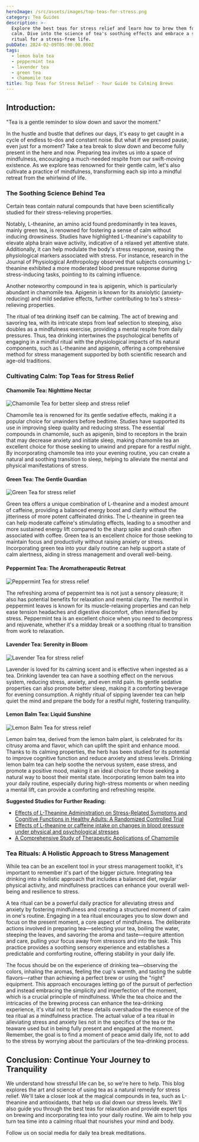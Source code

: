 ```yaml
---
heroImage: /src/assets/images/top-teas-for-stress.png
category: Tea Guides
description: >-
  Explore the best teas for stress relief and learn how to brew them for maximum
  calm. Dive into the science of tea's soothing effects and embrace a serene tea
  ritual for a stress-free life.
pubDate: 2024-02-09T05:00:00.000Z
tags:
  - lemon balm tea
  - peppermint tea
  - lavender tea
  - green tea
  - chamomile tea
title: Top Teas for Stress Relief - Your Guide to Calming Brews
---
```


## Introduction:

"Tea is a gentle reminder to slow down and savor the moment."

In the hustle and bustle that defines our days, it's easy to get caught in a cycle of endless to-dos and constant noise. But what if we pressed pause, even just for a moment? Take a tea break to slow down and become fully present in the here and now. Preparing tea invites us into a space of mindfulness, encouraging a much-needed respite from our swift-moving existence. As we explore teas renowned for their gentle calm, let's also cultivate a practice of mindfulness, transforming each sip into a mindful retreat from the whirlwind of life.

### The Soothing Science Behind Tea

Certain teas contain natural compounds that have been scientifically studied for their stress-relieving properties.

Notably, L-theanine, an amino acid found predominantly in tea leaves, mainly green tea, is renowned for fostering a sense of calm without inducing drowsiness. Studies have highlighted L-theanine's capability to elevate alpha brain wave activity, indicative of a relaxed yet attentive state. Additionally, it can help modulate the body's stress response, easing the physiological markers associated with stress. For instance, research in the Journal of Physiological Anthropology observed that subjects consuming L-theanine exhibited a more moderated blood pressure response during stress-inducing tasks, pointing to its calming influence.

Another noteworthy compound in tea is apigenin, which is particularly abundant in chamomile tea. Apigenin is known for its anxiolytic (anxiety-reducing) and mild sedative effects, further contributing to tea's stress-relieving properties.

The ritual of tea drinking itself can be calming. The act of brewing and savoring tea, with its intricate steps from leaf selection to steeping, also doubles as a mindfulness exercise, providing a mental respite from daily pressures. Thus, tea drinking intertwines the psychological benefits of engaging in a mindful ritual with the physiological impacts of its natural components, such as L-theanine and apigenin, offering a comprehensive method for stress management supported by both scientific research and age-old traditions.

### Cultivating Calm: Top Teas for Stress Relief

#### Chamomile Tea: Nighttime Nectar

![Chamomile Tea for better sleep and stress relief](/src/assets/images/stress-tea-1.png)

Chamomile tea is renowned for its gentle sedative effects, making it a popular choice for unwinders before bedtime. Studies have supported its use in improving sleep quality and reducing stress. The essential compounds in chamomile, such as apigenin, bind to receptors in the brain that may decrease anxiety and initiate sleep, making chamomile tea an excellent choice for those seeking to unwind and prepare for a restful night. By incorporating chamomile tea into your evening routine, you can create a natural and soothing transition to sleep, helping to alleviate the mental and physical manifestations of stress.

#### Green Tea: The Gentle Guardian

![Green Tea for stress relief](/src/assets/images/stress-tea-2.png)

Green tea offers a unique combination of L-theanine and a modest amount of caffeine, providing a balanced energy boost and clarity without the jitteriness of more potent caffeinated drinks. The L-theanine in green tea can help moderate caffeine's stimulating effects, leading to a smoother and more sustained energy lift compared to the sharp spike and crash often associated with coffee. Green tea is an excellent choice for those seeking to maintain focus and productivity without raising anxiety or stress. Incorporating green tea into your daily routine can help support a state of calm alertness, aiding in stress management and overall well-being.

#### Peppermint Tea: The Aromatherapeutic Retreat

![Peppermint Tea for stress relief](/src/assets/images/stress-tea-3.png)

The refreshing aroma of peppermint tea is not just a sensory pleasure; it also has potential benefits for relaxation and mental clarity. The menthol in peppermint leaves is known for its muscle-relaxing properties and can help ease tension headaches and digestive discomfort, often intensified by stress. Peppermint tea is an excellent choice when you need to decompress and rejuvenate, whether it's a midday break or a soothing ritual to transition from work to relaxation.

#### Lavender Tea: Serenity in Bloom

![Lavender Tea for stress relief](/src/assets/images/stress-tea-4.png)

Lavender is loved for its calming scent and is effective when ingested as a tea. Drinking lavender tea can have a soothing effect on the nervous system, reducing stress, anxiety, and even mild pain. Its gentle sedative properties can also promote better sleep, making it a comforting beverage for evening consumption. A nightly ritual of sipping lavender tea can help quiet the mind and prepare the body for a restful night, fostering tranquility.

#### Lemon Balm Tea: Liquid Sunshine

![Lemon Balm Tea for stress relief](/src/assets/images/stress-tea-5.png)

Lemon balm tea, derived from the lemon balm plant, is celebrated for its citrusy aroma and flavor, which can uplift the spirit and enhance mood. Thanks to its calming properties, the herb has been studied for its potential to improve cognitive function and reduce anxiety and stress levels. Drinking lemon balm tea can help soothe the nervous system, ease stress, and promote a positive mood, making it an ideal choice for those seeking a natural way to boost their mental state. Incorporating lemon balm tea into your daily routine, especially during high-stress moments or when needing a mental lift, can provide a comforting and refreshing respite.

**Suggested Studies for Further Reading:**

- [Effects of L-Theanine Administration on Stress-Related Symptoms and Cognitive Functions in Healthy Adults: A Randomized Controlled Trial](https://www.ncbi.nlm.nih.gov/pmc/articles/PMC6836118/)
- [Effects of L-theanine or caffeine intake on changes in blood pressure under physical and psychological stresses](https://jphysiolanthropol.biomedcentral.com/articles/10.1186/1880-6805-31-28)
- [A Comprehensive Study of Therapeutic Applications of Chamomile](https://www.ncbi.nlm.nih.gov/pmc/articles/PMC9611340/)

### Tea Rituals: A Holistic Approach to Stress Management

While tea can be an excellent tool in your stress management toolkit, it's important to remember it's part of the bigger picture. Integrating tea drinking into a holistic approach that includes a balanced diet, regular physical activity, and mindfulness practices can enhance your overall well-being and resilience to stress.

A tea ritual can be a powerful daily practice for alleviating stress and anxiety by fostering mindfulness and creating a structured moment of calm in one's routine. Engaging in a tea ritual encourages you to slow down and focus on the present moment, a core aspect of mindfulness. The deliberate actions involved in preparing tea—selecting your tea, boiling the water, steeping the leaves, and savoring the aroma and taste—require attention and care, pulling your focus away from stressors and into the task. This practice provides a soothing sensory experience and establishes a predictable and comforting routine, offering stability in your daily life.

The focus should be on the experience of drinking tea—observing the colors, inhaling the aromas, feeling the cup's warmth, and tasting the subtle flavors—rather than achieving a perfect brew or using the "right" equipment. This approach encourages letting go of the pursuit of perfection and instead embracing the simplicity and imperfection of the moment, which is a crucial principle of mindfulness. While the tea choice and the intricacies of the brewing process can enhance the tea-drinking experience, it's vital not to let these details overshadow the essence of the tea ritual as a mindfulness practice. The actual value of a tea ritual in alleviating stress and anxiety lies not in the specifics of the tea or the teaware used but in being fully present and engaged at the moment. Remember, the goal is to find a moment of peace amid daily life, not to add to the stress by worrying about the particulars of the tea-drinking process.

## Conclusion: Continue Your Journey to Tranquility

We understand how stressful life can be, so we're here to help. This blog explores the art and science of using tea as a natural remedy for stress relief. We'll take a closer look at the magical compounds in tea, such as L-theanine and antioxidants, that help us dial down our stress levels. We'll also guide you through the best teas for relaxation and provide expert tips on brewing and incorporating tea into your daily routine. We aim to help you turn tea time into a calming ritual that nourishes your mind and body.

Follow us on social media for daily tea break meditations.
